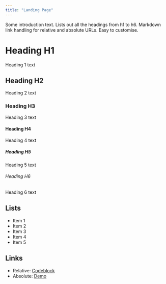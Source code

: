 ```yaml
---
title: "Landing Page"
---
```


Some introduction text. Lists out all the headings from h1 to h6. Markdown link handling for relative and absolute URLs. Easy to customise.

# Heading H1
Heading 1 text

## Heading H2
Heading 2 text

### Heading H3
Heading 3 text

#### Heading H4
Heading 4 text

##### Heading H5
Heading 5 text

###### Heading H6
Heading 6 text

## Lists
- Item 1
- Item 2
- Item 3
- Item 4
- Item 5

## Links

* Relative: [Codeblock](/codeblock)
* Absolute: [Demo](https://learn.hasura.io/graphql/react)
